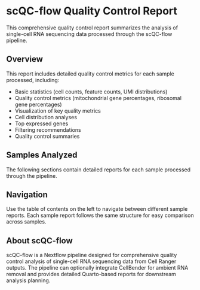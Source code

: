 # scQC-flow Quality Control Report

This comprehensive quality control report summarizes the analysis of single-cell RNA sequencing data processed through the scQC-flow pipeline.

## Overview

This report includes detailed quality control metrics for each sample processed, including:

- Basic statistics (cell counts, feature counts, UMI distributions)
- Quality control metrics (mitochondrial gene percentages, ribosomal gene percentages)
- Visualization of key quality metrics
- Cell distribution analyses
- Top expressed genes
- Filtering recommendations
- Quality control summaries

## Samples Analyzed

The following sections contain detailed reports for each sample processed through the pipeline.

## Navigation

Use the table of contents on the left to navigate between different sample reports. Each sample report follows the same structure for easy comparison across samples.

## About scQC-flow

scQC-flow is a Nextflow pipeline designed for comprehensive quality control analysis of single-cell RNA sequencing data from Cell Ranger outputs. The pipeline can optionally integrate CellBender for ambient RNA removal and provides detailed Quarto-based reports for downstream analysis planning.
